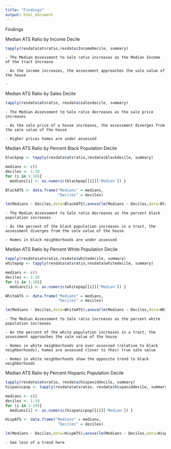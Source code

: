 ```yaml
---
title: "Findings"
output: html_document
---
```


Findings

Median ATS Ratio by Income Decile
```r
tapply(resdata$atsratio,resdata$IncomeDecile, summary)
```

    - The Median Assessment to Sale ratio increases as the Median Income of the tract Increase
    
    - As the income increases, the assessment approaches the sale value of the house
    
    - 


Median ATS Ratio by Sales Decile
```r
tapply(resdata$atsratio, resdata$salesdecile, summary)
```

    - The Median Assessment to Sale ratio decreases as the sale price increases
    
    - As the sale price of a house increases, the assessment diverges from the sale value of the house
    
    - Higher prices homes are under assessed  
    
    
Median ATS Ratio by Percent Black Population Decile
```r
blackpop <- tapply(resdata$atsratio,resdata$blackdecile, summary)

medians <- c()
deciles <- 1:10
for (i in 1:10){
  medians[i] <- as.numeric(blackpop[[i]]['Median']) }

BlackATS <- data.frame("Medians" = medians,
                       "Deciles" = deciles)

lm(Medians ~ Deciles,data=BlackATS);anova(lm(Medians ~ Deciles,data=BlackATS))
```

    - The Median Assessment to Sale ratio decreases as the percent black population increases
    
    - As the percent of the black population increases in a tract, the assessment diverges from the sale value of the house
    
    - Homes in black neighborhoods are under assessed 
    
    
Median ATS Ratio by Percent White Population Decile
```r
tapply(resdata$atsratio,resdata$whitedecile, summary)
whitepop <- tapply(resdata$atsratio,resdata$whitedecile, summary)

medians <- c()
deciles <- 1:10
for (i in 1:10){
  medians[i] <- as.numeric(whitepop[[i]]['Median']) }

WhiteATS <- data.frame("Medians" = medians,
                       "Deciles" = deciles)

lm(Medians ~ Deciles,data=WhiteATS);anova(lm(Medians ~ Deciles,data=WhiteATS))
```

    - The Median Assessment to Sale ratio increases as the percent white population increases
    
    - As the percent of the white population increases in a tract, the assessment approaches the sale value of the house
    
    - Homes in white neighborhoods are over assessed (relative to black neighborhoods), homes are assessed closer to their true sale value
    
    - Homes in white neighborhoods show the opposite trend to black neighborhoods
    
    
Median ATS Ratio by Percent Hispanic Population Decile
```r
tapply(resdata$atsratio, resdata$hispaniddecile, summary)
hispanicpop <- tapply(resdata$atsratio, resdata$hispaniddecile, summary)

medians <- c()
deciles <- 1:10
for (i in 1:10){
  medians[i] <- as.numeric(hispanicpop[[i]]['Median']) }

HispATS <- data.frame("Medians" = medians,
                       "Deciles" = deciles)

lm(Medians ~ Deciles,data=HispATS);anova(lm(Medians ~ Deciles,data=HispATS))
```


    - See less of a trend here
